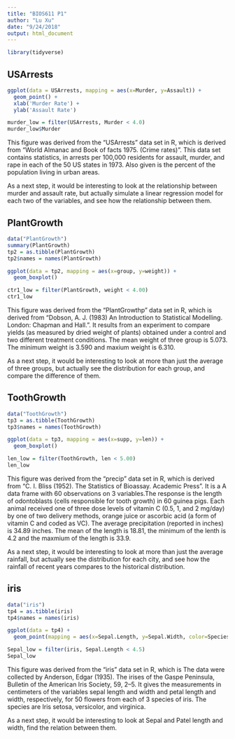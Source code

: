 ```yaml
---
title: "BIOS611 P1"
author: "Lu Xu"
date: "9/24/2018"
output: html_document
---
```


```r
library(tidyverse)
```

## USArrests

```r
ggplot(data = USArrests, mapping = aes(x=Murder, y=Assault)) + 
  geom_point() +
  xlab('Murder Rate') +
  ylab('Assault Rate') 

murder_low = filter(USArrests, Murder < 4.0)
murder_low$Murder
```

This figure was derived from the “USArrests” data set in R, which is derived from “World Almanac and Book of facts 1975. (Crime rates)”. This data set contains statistics, in arrests per 100,000 residents for assault, murder, and rape in each of the 50 US states in 1973. Also given is the percent of the population living in urban areas.

As a next step, it would be interesting to look at the relationship between murder and assault rate, but actually simulate a linear regression model for each two of the variables, and see how the relationship between them.

## PlantGrowth

```r
data("PlantGrowth")
summary(PlantGrowth)
tp2 = as.tibble(PlantGrowth)
tp2$names = names(PlantGrowth)

ggplot(data = tp2, mapping = aes(x=group, y=weight)) + 
  geom_boxplot()

ctr1_low = filter(PlantGrowth, weight < 4.00)
ctr1_low
```

This figure was derived from the “PlantGrowthp” data set in R, which is derived from “Dobson, A. J. (1983) An Introduction to Statistical Modelling. London: Chapman and Hall.”. It results from an experiment to compare yields (as measured by dried weight of plants) obtained under a control and two different treatment conditions. The mean weight of three group is 5.073. The minimum weight is 3.590 and maxium weight is 6.310.

As a next step, it would be interesting to look at more than just the average of three groups, but actually see the distribution for each group, and compare the difference of them.

## ToothGrowth

```r
data("ToothGrowth")
tp3 = as.tibble(ToothGrowth)
tp3$names = names(ToothGrowth)

ggplot(data = tp3, mapping = aes(x=supp, y=len)) + 
  geom_boxplot()

len_low = filter(ToothGrowth, len < 5.00)
len_low
```

This figure was derived from the “precip” data set in R, which is derived from “C. I. Bliss (1952). The Statistics of Bioassay. Academic Press”. It is a A data frame with 60 observations on 3 variables.The response is the length of odontoblasts (cells responsible for tooth growth) in 60 guinea pigs. Each animal received one of three dose levels of vitamin C (0.5, 1, and 2 mg/day) by one of two delivery methods, orange juice or ascorbic acid (a form of vitamin C and coded as VC). The average precipitation (reported in inches) is 34.89 inches. The mean of the length is 18.81, the minimum of the lenth is 4.2 and the maxmium of the length is 33.9.

As a next step, it would be interesting to look at more than just the average rainfall, but actually see the distribution for each city, and see how the rainfall of recent years compares to the historical distribution.

## iris

```r
data("iris")
tp4 = as.tibble(iris)
tp4$names = names(iris)

ggplot(data = tp4) + 
  geom_point(mapping = aes(x=Sepal.Length, y=Sepal.Width, color=Species))

Sepal_low = filter(iris, Sepal.Length < 4.5)
Sepal_low
```

This figure was derived from the “iris” data set in R, which is The data were collected by Anderson, Edgar (1935). The irises of the Gaspe Peninsula, Bulletin of the American Iris Society, 59, 2–5. It  gives the measurements in centimeters of the variables sepal length and width and petal length and width, respectively, for 50 flowers from each of 3 species of iris. The species are Iris setosa, versicolor, and virginica. 

As a next step, it would be interesting to look at Sepal and Patel length and width, find the relation between them.